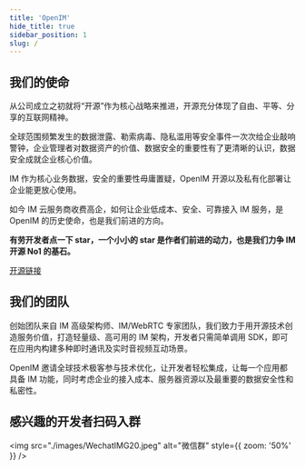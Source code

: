 ```yaml
---
title: 'OpenIM'
hide_title: true
sidebar_position: 1
slug: /
---
```


## 我们的使命

从公司成立之初就将“开源”作为核心战略来推进，开源充分体现了自由、平等、分享的互联网精神。

全球范围频繁发生的数据泄露、勒索病毒、隐私滥用等安全事件一次次给企业敲响警钟，企业管理者对数据资产的价值、数据安全的重要性有了更清晰的认识，数据安全成就企业核心价值。

IM 作为核心业务数据，安全的重要性毋庸置疑，OpenIM 开源以及私有化部署让企业能更放心使用。

如今 IM 云服务商收费高企，如何让企业低成本、安全、可靠接入 IM 服务，是 OpenIM 的历史使命，也是我们前进的方向。

**有劳开发者点一下 star，一个小小的 star 是作者们前进的动力，也是我们力争 IM 开源 No1 的基石。**

[开源链接](https://github.com/OpenIMSDK/Open-IM-Server)

## 我们的团队

创始团队来自 IM 高级架构师、IM/WebRTC 专家团队，我们致力于用开源技术创造服务价值，打造轻量级、高可用的 IM 架构，开发者只需简单调用 SDK，即可在应用内构建多种即时通讯及实时音视频互动场景。

OpenIM 邀请全球技术极客参与技术优化，让开发者轻松集成，让每一个应用都具备 IM 功能，同时考虑企业的接入成本、服务器资源以及最重要的数据安全性和私密性。

## 感兴趣的开发者扫码入群

<img src="./images/WechatIMG20.jpeg" alt="微信群" style={{ zoom: '50%' }} />
